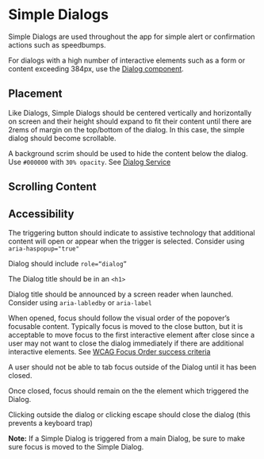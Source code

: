 

<Meta of={stories} />

# Simple Dialogs

Simple Dialogs are used throughout the app for simple alert or confirmation actions such as
speedbumps.

For dialogs with a high number of interactive elements such as a form or content exceeding 384px,
use the [Dialog component](?path=/docs/component-library-dialogs-dialog--docs).

<Primary />
<Controls />

## Placement

Like Dialogs, Simple Dialogs should be centered vertically and horizontally on screen and their
height should expand to fit their content until there are 2rems of margin on the top/bottom of the
dialog. In this case, the simple dialog should become scrollable.

A background scrim should be used to hide the content below the dialog. Use `#000000` with
`30% opacity`. See
[Dialog Service](?path=/story/component-library-dialogs-service-simpleconfigurable--default)

## Scrolling Content

<Story of={stories.ScrollingContent} />

## Accessibility

The triggering button should indicate to assistive technology that additional content will open or
appear when the trigger is selected. Consider using `aria-haspopup="true"`

Dialog should include `role=“dialog”`

The Dialog title should be in an `<h1>`

Dialog title should be announced by a screen reader when launched. Consider using `aria-labledby` or
`aria-label`

When opened, focus should follow the visual order of the popover’s focusable content. Typically
focus is moved to the close button, but it is acceptable to move focus to the first interactive
element after close since a user may not want to close the dialog immediately if there are
additional interactive elements. See
[WCAG Focus Order success criteria](https://www.w3.org/WAI/WCAG21/Understanding/focus-order.html)

A user should not be able to tab focus outside of the Dialog until it has been closed.

Once closed, focus should remain on the the element which triggered the Dialog.

Clicking outside the dialog or clicking escape should close the dialog (this prevents a keyboard
trap)

**Note:** If a Simple Dialog is triggered from a main Dialog, be sure to make sure focus is moved to
the Simple Dialog.
